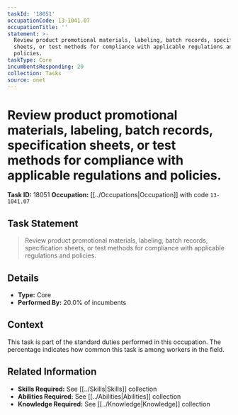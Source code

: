 ```yaml
---
taskId: '18051'
occupationCode: 13-1041.07
occupationTitle: ''
statement: >-
  Review product promotional materials, labeling, batch records, specification
  sheets, or test methods for compliance with applicable regulations and
  policies.
taskType: Core
incumbentsResponding: 20
collection: Tasks
source: onet
---
```

# Review product promotional materials, labeling, batch records, specification sheets, or test methods for compliance with applicable regulations and policies.

**Task ID:** 18051
**Occupation:** [[../Occupations|Occupation]] with code `13-1041.07`

## Task Statement

> Review product promotional materials, labeling, batch records, specification sheets, or test methods for compliance with applicable regulations and policies.

## Details

- **Type:** Core
- **Performed By:** 20.0% of incumbents

## Context

This task is part of the standard duties performed in this occupation. The percentage indicates how common this task is among workers in the field.

## Related Information

- **Skills Required:** See [[../Skills|Skills]] collection
- **Abilities Required:** See [[../Abilities|Abilities]] collection
- **Knowledge Required:** See [[../Knowledge|Knowledge]] collection
